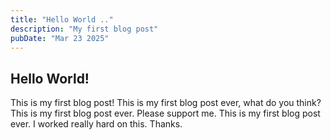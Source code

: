 ```yaml
---
title: "Hello World .."
description: "My first blog post"
pubDate: "Mar 23 2025"
---
```


## Hello World!

This is my first blog post! This is my first blog post ever, what do you think? This is my first blog post ever. Please support me. This is my first blog post ever. I worked really hard on this. Thanks.
